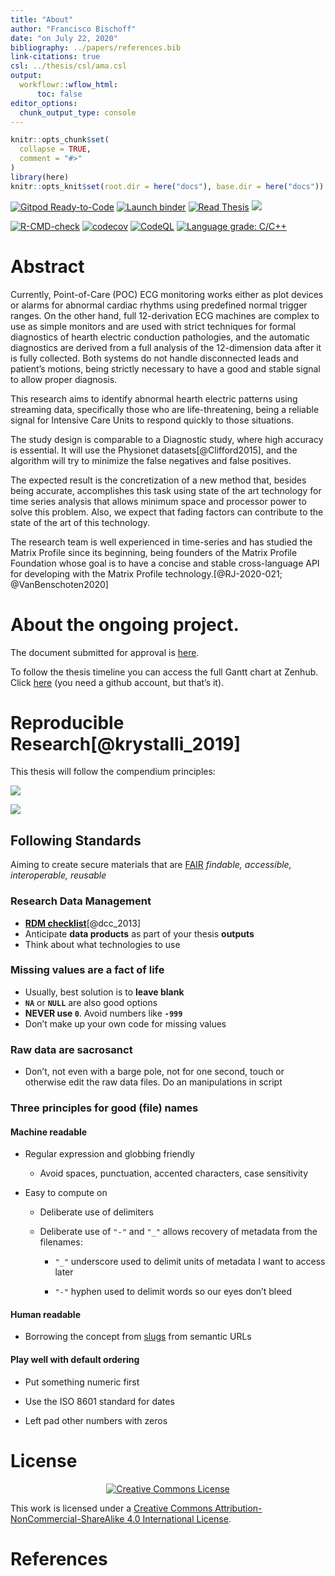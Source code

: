 ```yaml
---
title: "About"
author: "Francisco Bischoff"
date: "on July 22, 2020"
bibliography: ../papers/references.bib
link-citations: true
csl: ../thesis/csl/ama.csl
output:
  workflowr::wflow_html:
      toc: false
editor_options:
  chunk_output_type: console
---
```


```r
knitr::opts_chunk$set(
  collapse = TRUE,
  comment = "#>"
)
library(here)
knitr::opts_knit$set(root.dir = here("docs"), base.dir = here("docs"))
```

<!-- badges: start -->


[![Gitpod Ready-to-Code](https://img.shields.io/badge/Gitpod-Ready--to--Code-blue?logo=gitpod)](https://gitpod.io/#https://github.com/franzbischoff/false.alarm/tree/develop) [![Launch binder](https://mybinder.org/badge_logo.svg)](https://mybinder.org/v2/gh/franzbischoff/false.alarm/master?urlpath=rstudio)
[![Read Thesis](https://img.shields.io/badge/read-thesis__down-brightgreen)](https://franzbischoff.github.io/false.alarm/)
[![](https://zenodo.org/badge/261530912.svg)](https://zenodo.org/badge/latestdoi/261530912)


[![R-CMD-check](https://github.com/franzbischoff/false.alarm/actions/workflows/R-CMD-check.yaml/badge.svg)](https://github.com/franzbischoff/false.alarm/actions/workflows/R-CMD-check.yaml)
[![codecov](https://codecov.io/gh/franzbischoff/false.alarm/branch/develop/graph/badge.svg?token=w7AmbwhNvn)](https://codecov.io/gh/franzbischoff/false.alarm)
[![CodeQL](https://github.com/franzbischoff/false.alarm/actions/workflows/codeql-analysis.yaml/badge.svg?branch=master)](https://github.com/github/codeql-action/)
[![Language grade: C/C++](https://img.shields.io/lgtm/grade/cpp/g/franzbischoff/false.alarm.svg?logo=lgtm&logoWidth=18)](https://lgtm.com/projects/g/franzbischoff/false.alarm/context:cpp)


<!-- badges: end -->

# Abstract

Currently, Point-of-Care (POC) ECG monitoring works either as plot devices or alarms for abnormal cardiac rhythms using
predefined normal trigger ranges. On the other hand, full 12-derivation ECG machines are complex to use as simple
monitors and are used with strict techniques for formal diagnostics of hearth electric conduction pathologies, and the
automatic diagnostics are derived from a full analysis of the 12-dimension data after it is fully collected. Both
systems do not handle disconnected leads and patient's motions, being strictly necessary to have a good and stable
signal to allow proper diagnosis.

This research aims to identify abnormal hearth electric patterns using streaming data, specifically those who are
life-threatening, being a reliable signal for Intensive Care Units to respond quickly to those situations.

The study design is comparable to a Diagnostic study, where high accuracy is essential. It will use the Physionet
datasets[@Clifford2015], and the algorithm will try to minimize the false negatives and false positives.

The expected result is the concretization of a new method that, besides being accurate, accomplishes this task using
state of the art technology for time series analysis that allows minimum space and processor power to solve this
problem. Also, we expect that fading factors can contribute to the state of the art of this technology.

The research team is well experienced in time-series and has studied the Matrix Profile since its beginning, being
founders of the Matrix Profile Foundation whose goal is to have a concise and stable cross-language API for developing
with the Matrix Profile technology.[@RJ-2020-021; @VanBenschoten2020]

# About the ongoing project.

The document submitted for approval is
[here](https://github.com/franzbischoff/false.alarm/blob/master/protocol/Protocol.pdf).

To follow the thesis timeline you can access the full Gantt chart at Zenhub. Click
[here](https://app.zenhub.com/workspaces/phd-thesis-5eb2ce34f5f30b3aed0a35af/roadmap) (you need a github account, but
that's it).

# Reproducible Research[@krystalli_2019]

This thesis will follow the compendium principles:

![](https://annakrystalli.me/rrresearch/assets/reproducible-data-analysis-04.png)

![](https://annakrystalli.me/rrresearch/assets/reproducible-data-analysis-06.png)

## Following Standards

Aiming to create secure materials that are [FAIR](https://www.nature.com/articles/sdata201618) *findable, accessible,
interoperable, reusable*

### Research Data Management

-   [**RDM
    checklist**](http://www.dcc.ac.uk/sites/default/files/documents/resource/DMP/DMP_Checklist_2013.pdf)[@dcc_2013]
-   Anticipate **data products** as part of your thesis **outputs**
-   Think about what technologies to use

### Missing values are a fact of life

-   Usually, best solution is to **leave blank**
-   **`NA`** or **`NULL`** are also good options
-   **NEVER use `0`**. Avoid numbers like **`-999`**
-   Don't make up your own code for missing values

### Raw data are sacrosanct

-   Don't, not even with a barge pole, not for one second, touch or otherwise edit the raw data files. Do an
    manipulations in script

### Three principles for good (file) names

#### Machine readable

-   Regular expression and globbing friendly

    -   Avoid spaces, punctuation, accented characters, case sensitivity

-   Easy to compute on

    -   Deliberate use of delimiters

    -   Deliberate use of `"-"` and `"_"` allows recovery of metadata from the filenames:

        -   `"_"` underscore used to delimit units of metadata I want to access later

        -   `"-"` hyphen used to delimit words so our eyes don't bleed

#### Human readable

-   Borrowing the concept from [slugs](https://en.wikipedia.org/wiki/Clean_URL#Slug) from semantic URLs

#### Play well with default ordering

-   Put something numeric first

-   Use the ISO 8601 standard for dates

-   Left pad other numbers with zeros

# License

<center>

[![Creative Commons
License](https://i.creativecommons.org/l/by-nc-sa/4.0/88x31.png)](https://creativecommons.org/licenses/by-nc-sa/4.0/)

</center>

This work is licensed under a [Creative Commons Attribution-NonCommercial-ShareAlike 4.0 International
License](https://creativecommons.org/licenses/by-nc-sa/4.0/).

# References

